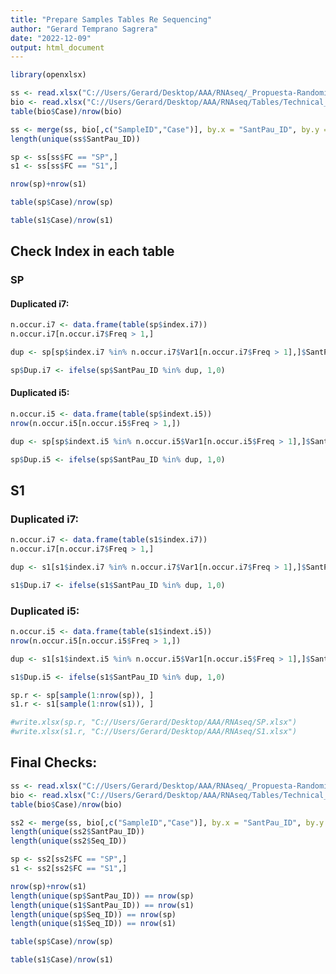 ```yaml
---
title: "Prepare Samples Tables Re Sequencing"
author: "Gerard Temprano Sagrera"
date: "2022-12-09"
output: html_document
---
```


```r
library(openxlsx)
```

```r
ss <- read.xlsx("C://Users/Gerard/Desktop/AAA/RNAseq/_Propuesta-Randomized_AAA_SP-S1.xlsx", sheet = 1)
bio <- read.xlsx("C://Users/Gerard/Desktop/AAA/RNAseq/Tables/Technical_CompleteV2.xlsx")
table(bio$Case)/nrow(bio)

ss <- merge(ss, bio[,c("SampleID","Case")], by.x = "SantPau_ID", by.y = "SampleID")
length(unique(ss$SantPau_ID))

sp <- ss[ss$FC == "SP",]
s1 <- ss[ss$FC == "S1",]

nrow(sp)+nrow(s1)

table(sp$Case)/nrow(sp)

table(s1$Case)/nrow(s1)
```


## Check Index in each table

### SP

#### Duplicated i7:
```r
n.occur.i7 <- data.frame(table(sp$index.i7))
n.occur.i7[n.occur.i7$Freq > 1,]

dup <- sp[sp$index.i7 %in% n.occur.i7$Var1[n.occur.i7$Freq > 1],]$SantPau_ID

sp$Dup.i7 <- ifelse(sp$SantPau_ID %in% dup, 1,0)
```

#### Duplicated i5:
```r
n.occur.i5 <- data.frame(table(sp$indext.i5))
nrow(n.occur.i5[n.occur.i5$Freq > 1,])

dup <- sp[sp$indext.i5 %in% n.occur.i5$Var1[n.occur.i5$Freq > 1],]$SantPau_ID

sp$Dup.i5 <- ifelse(sp$SantPau_ID %in% dup, 1,0)
```


## S1

### Duplicated i7:
```r
n.occur.i7 <- data.frame(table(s1$index.i7))
n.occur.i7[n.occur.i7$Freq > 1,]

dup <- s1[s1$index.i7 %in% n.occur.i7$Var1[n.occur.i7$Freq > 1],]$SantPau_ID

s1$Dup.i7 <- ifelse(s1$SantPau_ID %in% dup, 1,0)
```

### Duplicated i5:
```r
n.occur.i5 <- data.frame(table(s1$indext.i5))
nrow(n.occur.i5[n.occur.i5$Freq > 1,])

dup <- s1[s1$indext.i5 %in% n.occur.i5$Var1[n.occur.i5$Freq > 1],]$SantPau_ID

s1$Dup.i5 <- ifelse(s1$SantPau_ID %in% dup, 1,0)

sp.r <- sp[sample(1:nrow(sp)), ]
s1.r <- s1[sample(1:nrow(s1)), ]
```


```r
#write.xlsx(sp.r, "C://Users/Gerard/Desktop/AAA/RNAseq/SP.xlsx")
#write.xlsx(s1.r, "C://Users/Gerard/Desktop/AAA/RNAseq/S1.xlsx")
```


## Final Checks:
```r
ss <- read.xlsx("C://Users/Gerard/Desktop/AAA/RNAseq/_Propuesta-Randomized_AAA_SP-S1-Gerard.xlsx")
bio <- read.xlsx("C://Users/Gerard/Desktop/AAA/RNAseq/Tables/Technical_CompleteV2.xlsx")
table(bio$Case)/nrow(bio)

ss2 <- merge(ss, bio[,c("SampleID","Case")], by.x = "SantPau_ID", by.y = "SampleID")
length(unique(ss2$SantPau_ID))
length(unique(ss2$Seq_ID))

sp <- ss2[ss2$FC == "SP",]
s1 <- ss2[ss2$FC == "S1",]

nrow(sp)+nrow(s1)
length(unique(sp$SantPau_ID)) == nrow(sp)
length(unique(s1$SantPau_ID)) == nrow(s1)
length(unique(sp$Seq_ID)) == nrow(sp)
length(unique(s1$Seq_ID)) == nrow(s1)

table(sp$Case)/nrow(sp)

table(s1$Case)/nrow(s1)
```








